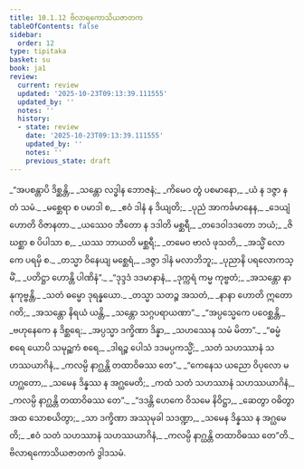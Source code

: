 ```yaml
---
title: 10.1.12 ဗိလာရကောသိယဇာတက
tableOfContents: false
sidebar:
  order: 12
type: tipitaka
basket: su
book: ja1
review:
  current: review
  updated: '2025-10-23T09:13:39.111555'
  updated_by: ''
  notes: ''
  history:
  - state: review
    date: '2025-10-23T09:13:39.111555'
    updated_by: ''
    notes: ''
    previous_state: draft
---
```



<ReviewStatus review={frontmatter.review} showDetails={true} />

<HypothesisAnnotation frontmatter={frontmatter} />

<DynamicBreadcrumb />

<Division number="125" book="ja1" e="ch" v="22" p="218">

<Paragraph number="2044" type="verses" book="ja1">
_“အပစန္တာပိ ဒိစ္ဆန္တိ,_  
_သန္တော လဒ္ဓါန ဘောဇနံ;_  
_ကိမေဝ တွံ ပစမာနော,_  
_ယံ န ဒဇ္ဇာ န တံ သမံ._  

</Paragraph>

</Division>
<Division number="126" book="ja1" e="ch" v="22" p="218">

<Paragraph number="2045" type="verses" book="ja1">
_မစ္ဆေရာ စ ပမာဒါ စ,_  
_ဧဝံ ဒါနံ န ဒိယျတိ;_  
_ပုညံ အာကင်္ခမာနေန,_  
_ဒေယျံ ဟောတိ ဝိဇာနတာ._  

</Paragraph>

</Division>
<Division number="127" book="ja1" e="ch" v="22" p="218">

<Paragraph number="2046" type="verses" book="ja1">
_ယဿေဝ ဘီတော န ဒဒါတိ မစ္ဆရီ,_  
_တဒေဝါဒဒတော ဘယံ;_  
_ဇိဃစ္ဆာ စ ပိပါသာ စ,_  
_ယဿ ဘာယတိ မစ္ဆရီ;_  
_တမေဝ ဗာလံ ဖုသတိ,_  
_အသ္မိံ လောကေ ပရမှိ စ._  

</Paragraph>

</Division>
<Division number="128" book="ja1" e="ch" v="22" p="218">

<Paragraph number="2047" type="verses" book="ja1">
_တသ္မာ ဝိနေယျ မစ္ဆေရံ,_  
_ဒဇ္ဇာ ဒါနံ မလာဘိဘူ;_  
_ပုညာနိ ပရလောကသ္မိံ,_  
_ပတိဋ္ဌာ ဟောန္တိ ပါဏိနံ”._  

</Paragraph>

</Division>
<Division number="129" book="ja1" e="ch" v="22" p="218">

<Paragraph number="2048" type="verses" book="ja1">
_“ဒုဒ္ဒဒံ ဒဒမာနာနံ,_  
_ဒုက္ကရံ ကမ္မ ကုဗ္ဗတံ;_  
_အသန္တော နာနုကုဗ္ဗန္တိ,_  
_သတံ ဓမ္မော ဒုရန္နယော._  

</Paragraph>

</Division>
<Division number="130" book="ja1" e="ch" v="22" p="218">

<Paragraph number="2049" type="verses" book="ja1">
_တသ္မာ သတဉ္စ အသတံ,_  
_နာနာ ဟောတိ ဣတော ဂတိ;_  
_အသန္တော နိရယံ ယန္တိ,_  
_သန္တော သဂ္ဂပရာယဏာ”._  

</Paragraph>

</Division>
<Division number="131" book="ja1" e="ch" v="22" p="219">

<Paragraph number="2050" type="verses" book="ja1">
_“အပ္ပသ္မေကေ ပဝေစ္ဆန္တိ,_  
_ဗဟုနေကေ န ဒိစ္ဆရေ;_  
_အပ္ပသ္မာ ဒက္ခိဏာ ဒိန္နာ,_  
_သဟဿေန သမံ မိတာ”._  

</Paragraph>

</Division>
<Division number="132" book="ja1" e="ch" v="22" p="219">

<Paragraph number="2051" type="verses" book="ja1">
_“ဓမ္မံ စရေ ယောပိ သမုဉ္ဆကံ စရေ,_  
_ဒါရဉ္စ ပေါသံ ဒဒမပ္ပကသ္မိံ;_  
_သတံ သဟဿာနံ သဟဿယာဂိနံ,_  
_ကလမ္ပိ နာဂ္ဃန္တိ တထာဝိဓဿ တေ”._  

</Paragraph>

</Division>
<Division number="133" book="ja1" e="ch" v="22" p="219">

<Paragraph number="2052" type="verses" book="ja1">
_“ကေနေသ ယညော ဝိပုလော မဟဂ္ဃတော,_  
_သမေန ဒိန္နဿ န အဂ္ဃမေတိ;_  
_ကထံ သတံ သဟဿာနံ သဟဿယာဂိနံ,_  
_ကလမ္ပိ နာဂ္ဃန္တိ တထာဝိဓဿ တေ”._  

</Paragraph>

</Division>
<Division number="134" book="ja1" e="ch" v="22" p="219">

<Paragraph number="2053" type="verses" book="ja1">
_“ဒဒန္တိ ဟေကေ ဝိသမေ နိဝိဋ္ဌာ,_  
_ဆေတွာ ဝဓိတွာ အထ သောစယိတွာ;_  
_သာ ဒက္ခိဏာ အဿုမုခါ သဒဏ္ဍာ,_  
_သမေန ဒိန္နဿ န အဂ္ဃမေတိ;_  
_ဧဝံ သတံ သဟဿာနံ သဟဿယာဂိနံ,_  
_ကလမ္ပိ နာဂ္ဃန္တိ တထာဝိဓဿ တေ”တိ._  


</Paragraph>
</Division>

<Paragraph number="2054" type="center" book="ja1">
ဗိလာရကောသိယဇာတကံ ဒွါဒသမံ.
</Paragraph>